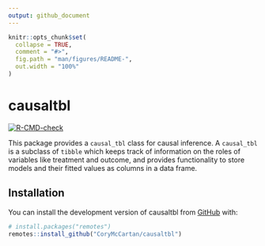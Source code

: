 ```yaml
---
output: github_document
---
```


<!-- README.md is generated from README.Rmd. Please edit that file -->

```r
knitr::opts_chunk$set(
  collapse = TRUE,
  comment = "#>",
  fig.path = "man/figures/README-",
  out.width = "100%"
)
```

# causaltbl

<!-- badges: start -->
[![R-CMD-check](https://github.com/CoryMcCartan/causaltbl/actions/workflows/R-CMD-check.yaml/badge.svg)](https://github.com/CoryMcCartan/causaltbl/actions/workflows/R-CMD-check.yaml)
<!-- badges: end -->

This package provides a `causal_tbl` class for causal inference. 
A `causal_tbl` is a subclass of `tibble` which keeps track of information on 
the roles of variables like treatment and outcome, 
and provides functionality to store models and their fitted 
values as columns in a data frame.

## Installation

You can install the development version of causaltbl from [GitHub](https://github.com/) with:

``` r
# install.packages("remotes")
remotes::install_github("CoryMcCartan/causaltbl")
```
